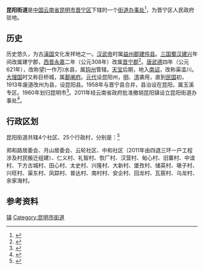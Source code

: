 {{Otheruses|昆阳镇|other=同名或類似名的其它條目描述}}
{{中国乡级行政区
|景观照片文件名 = Kunyang Town in Jinning County of Yunnan province in China.jpg
|景观照片描述 = 
|汉语拼音 = 
|其他语言 = 
|其他语言名称 = 
|旧称 = 
|地名出处 = 
|位置图文件名 = 
|位置图描述 = 
|自定义图片= 
|建置时间 = 
|政府驻地 = 中河路
|毗邻 = 
|总面积 = 	119.79[[平方千米|平方千米]]
|总人口 = 
|总人口年份 = 
|户籍人口 = 
|户籍人口年份 = 
|常住人口 = 8.35万
|常住人口年份 = 
|人口密度 = 
|GDP = 
|GDP年份 = 
|邮政编码 = 
|电话区号 = 871
|官方网站 = 
|网站名称 = 
|53/01/22/001/000}}
'''昆阳街道'''是[[中华人民共和国|中国]][[云南省|云南省]][[昆明市|昆明市]][[晋宁区|晋宁区]]下辖的一个[[街道办事处|街道办事处]]<ref>{{PRC admin/ref sgc|{{PRC admin/parent|53/01/22/001/000}}}}</ref>，为晋宁区人民政府驻地。
==历史==
历史悠久，为古[[滇国|滇国]]文化发祥地之一。[[汉武帝|汉武帝]]时属[[益州郡_(西汉)|益州郡]][[建伶县|建伶县]]。[[三国|三国]][[蜀汉|蜀汉]][[建兴|建兴]]年间改属建宁郡，[[西晋|西晋]][[永嘉|永嘉]]二年（公元308年）改属[[晋宁郡|晋宁郡]]<ref>{{cite book zh |author=辞海编纂委员会 |title=《辞海》（1999年版） |format=M |edition=1 |location=上海 |publisher=上海辞书出版社 |date=2000 |pages= |id= ISBN 7-5326-0630-9}}</ref>。[[唐|唐]][[武德|武德]]四年（公元621年），改称望(一作万)水县，属[[钩州|钩州]]管辖。[[天宝|天宝]]后期，地入[[南诏|南诏]]，改称渠滥川。[[大理国|大理国]]时又称巨桥城，属[[鄯阐府|鄯阐府]]。[[元代|元代]]设昆阳州，[[明|明]]、[[清|清]]袭用，直到[[中華民國|民国]]初，1913年废道改州为县，设昆阳县。1958年与晋宁县合并，县治设在昆阳，属玉溪专区。1960年划归昆明市<ref>{{cite web| language =zh-cn| publisher =昆明晋宁网| title =建置沿革| url =http://jn.km.gov.cn/content/2011-03/21/content_2452682.htm| date =2011-03-21| accessdate =2011-11-07| deadurl =yes| archiveurl =https://web.archive.org/web/20120131031052/http://jn.km.gov.cn/content/2011-03/21/content_2452682.htm| archivedate =2012-01-31}}</ref>。2011年经云南省政府批准撤销昆阳镇设立昆阳街道办事处<ref>{{cite web| language =zh-cn| publisher =昆明晋宁网| title =我县行政区划调整报经省政府批准| url =http://jn.km.gov.cn/content/2011-03/16/content_2448642.htm| date =2011-03-16| accessdate =2011-11-07}}{{dead link|date=2018年3月 |bot=InternetArchiveBot |fix-attempted=yes }}</ref>。
== 行政区划 ==

昆阳街道共辖4个社区、25个行政村，分别是：<ref>{{PRC admin/ref sgc|53/01/22/001/000}}</ref>

郑和路居委会、月山居委会、云轮社区、中和社区（2011年由四退三环一户工程涉及村民搬迁组建）、仁义村、礼智村、恢厂村、汉营村、甸心村、旧寨村、中谊村、下方古城村、田心村、太史村、兴隆村、大新村、堡孜村、储英村、墩子村、兴旺村、渠东村、凤踪村、普达村、南村村、安企村、回龙村、瓦窑村、乌龙村、余家海村。

==参考资料==
{{reflist}}

{{晋宁县行政区划}}
[[Category:晋宁区行政区划|镇]]
[[Category:昆明市街道|Category:昆明市街道]]